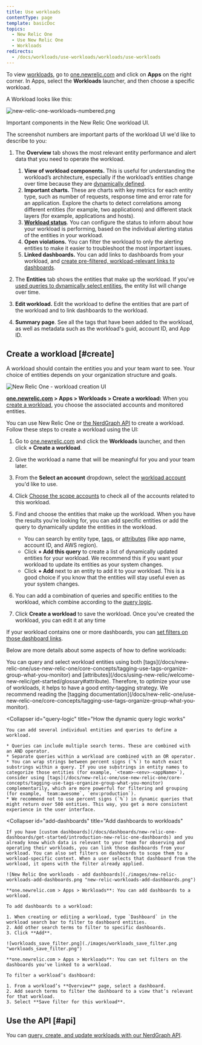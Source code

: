 ```yaml
---
title: Use workloads
contentType: page
template: basicDoc
topics:
  - New Relic One
  - Use New Relic One
  - Workloads
redirects:
  - /docs/workloads/use-workloads/workloads/use-workloads
---
```


To view [workloads](/docs/new-relic-one/use-new-relic-one/core-concepts/new-relic-one-workloads-isolate-resolve-incidents-faster), go to [one.newrelic.com](https://one.newrelic.com) and click on **Apps** on the right corner. In Apps, select the **Workloads** launcher, and then choose a specific workload.

A Workload looks like this:

![new-relic-one-workloads-numbered.png](./images/new-relic-one-workloads-numbered_0.png "new-relic-one-workloads-numbered.png")

Important components in the New Relic One workload UI.

The screenshot numbers are important parts of the workload UI we'd like to describe to you:

1. The **Overview** tab shows the most relevant entity performance and alert data that you need to operate the workload.
   1. **View of workload components.** This is useful for understanding the workload’s architecture, especially if the workload’s entities change over time because they are [dynamically defined](#dynamic).
   2. **Important charts.** These are charts with key metrics for each entity type, such as number of requests, response time and error rate for an application. Explore the charts to detect correlations among different entities (for example, two applications) and different stack layers (for example, applications and hosts).
   3. [**Workload status**](/docs/workloads/use-workloads/workloads/workload-status). You can configure the status to inform about how your workload is performing, based on the individual alerting status of the entities in your workload.
   4. **Open violations.** You can filter the workload to only the alerting entities to make it easier to troubleshoot the most important issues.
   5. **Linked dashboards.** You can add links to dashboards from your workload, and [create pre-filtered, workload-relevant links to dashboards](#add-dashboards).

2. The **Entities** tab shows the entities that make up the workload. If you’ve [used queries to dynamically select entities](#dynamic), the entity list will change over time.

3. **Edit workload.** Edit the workload to define the entities that are part of the workload and to link dashboards to the workload.

4. **Summary page**. See all the tags that have been added to the workload, as well as metadata such as the workload's guid, account ID, and App ID.

## Create a workload [#create]

A workload should contain the entities you and your team want to see. Your choice of entities depends on your organization structure and goals.

![New Relic One - workload creation UI](./images/new-relic-create-workload.png "new-relic-create-workload.png")

**[one.newrelic.com](https://one.newrelic.com) > Apps > Workloads > Create a workload:** When you [create a workload](#create), you choose the associated accounts and monitored entities.

You can use New Relic One or [the NerdGraph API](/docs/nerdgraph-workloads-tutorials) to create a workload. Follow these steps to create a workload using the UI:

1. Go to [one.newrelic.com](https://one.newrelic.com) and click the **Workloads** launcher, and then click **+ Create a workload**.
2. Give the workload a name that will be meaningful for you and your team later.
3. From the **Select an account** dropdown, select the [workload account](#accounts) you'd like to use.
4. Click [Choose the scope accounts](#scope-accounts) to check all of the accounts related to this workload.
5. Find and choose the entities that make up the workload. When you have the results you're looking for, you can add specific entities or add the query to dynamically update the entities in the workload.

   * You can search by entity type, [tags](#tags), or [attributes](/docs/using-new-relic/welcome-new-relic/get-started/glossary#attribute) (like app name, account ID, and AWS region).
   * Click **+ Add this query** to create a list of dynamically updated entities for your workload. We recommend this if you want your workload to update its entities as your system changes.
   * Click **+ Add** next to an entity to add it to your workload. This is a good choice if you know that the entities will stay useful even as your system changes.
6. You can add a combination of queries and specific entities to the workload, which combine according to the [query logic](#query-logic).
7. Click **Create a workload** to save the workload. Once you've created the workload, you can edit it at any time

If your workload contains one or more dashboards, you can [set filters on those dashboard links](#filter-dashboards).

Below are more details about some aspects of how to define workloads:

<CollapserGroup>
  <Collapser
    id="tags"
    title="Use tags to define the workload content"
  >
    You can query and select workload entities using both [tags](/docs/new-relic-one/use-new-relic-one/core-concepts/tagging-use-tags-organize-group-what-you-monitor) and [attributes](/docs/using-new-relic/welcome-new-relic/get-started/glossary#attribute). Therefore, to optimize your use of workloads, it helps to have a good entity-tagging strategy. We recommend reading the [tagging documentation](/docs/new-relic-one/use-new-relic-one/core-concepts/tagging-use-tags-organize-group-what-you-monitor).
  </Collapser>

  <Collapser
    id="query-logic"
    title="How the dynamic query logic works"
  >
    You can add several individual entities and queries to define a workload.

    * Queries can include multiple search terms. These are combined with an AND operator.
    * Separate queries within a workload are combined with an OR operator.
    * You can wrap strings between percent signs (`%`) to match exact substrings within a query. If you use substrings in entity names to categorize those entities (for example, `<team>-<env>-<appName>`), consider using [tags](/docs/new-relic-one/use-new-relic-one/core-concepts/tagging-use-tags-organize-group-what-you-monitor) complementarily, which are more powerful for filtering and grouping (for example, `team:awesome`, `env:production`).
    * We recommend not to use percent signs (`%`) in dynamic queries that might return over 500 entities. This way, you get a more consistent experience in the user interface.
  </Collapser>

  <Collapser
    id="add-dashboards"
    title="Add dashboards to workloads"
  >
    If you have [custom dashboards](/docs/dashboards/new-relic-one-dashboards/get-started/introduction-new-relic-one-dashboards) and you already know which data is relevant to your team for observing and operating their workloads, you can link those dashboards from your workload. You can also set filters on dashboards to scope them to a workload-specific context. When a user selects that dashboard from the workload, it opens with the filter already applied.

    ![New Relic One workloads - add dashboards](./images/new-relic-workloads-add-dashboards.png "new-relic-workloads-add-dashboards.png")

    **one.newrelic.com > Apps > Workloads**: You can add dashboards to a workload.

    To add dashboards to a workload:

    1. When creating or editing a workload, type `Dashboard` in the workload search bar to filter to dashboard entities.
    2. Add other search terms to filter to specific dashboards.
    3. Click **Add**.

    ![workloads_save_filter.png](./images/workloads_save_filter.png "workloads_save_filter.png")

    **one.newrelic.com > Apps > Workloads**: You can set filters on the dashboards you've linked to a workload.

    To filter a workload’s dashboard:

    1. From a workload’s **Overview** page, select a dashboard.
    2. Add search terms to filter the dashboard to a view that’s relevant for that workload.
    3. Select **Save filter for this workload**.
  </Collapser>
</CollapserGroup>

## Use the API [#api]

You can [query, create, and update workloads with our NerdGraph API](/docs/nerdgraph-workloads-tutorials).
